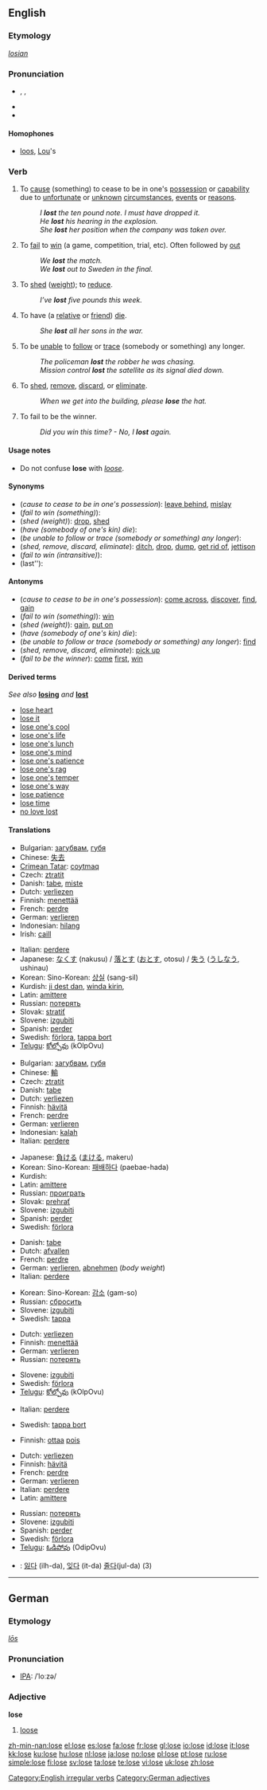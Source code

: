 {{see|Lose}}
==English==

===Etymology===
{{OE.}} ''[[losian]]''

===Pronunciation===
* {{enPR|lo͞oz}}, {{IPA|/luːz/}}, {{SAMPA|/lu:z/}}
* {{rhymes|uːz}}
* {{audio|en-us-lose.ogg|Audio (US)}}

====Homophones====
* [[loo]]s, [[Lou]]'s

===Verb===
{{en-verb|loses|losing|lost}}

# {{transitive}} To [[cause]] (something) to cease to be in one's [[possession]] or [[capability]] due to [[unfortunate]] or [[unknown]] [[circumstance]]s, [[event]]s or [[reason]]s.
#: ''I '''lost''' the ten pound note. I must have dropped it.''
#: ''He '''lost''' his hearing in the explosion.''
#: ''She '''lost''' her position when the company was taken over.''
# {{transitive}} To [[fail]] to [[win]] (a game, competition, trial, etc). Often followed by [[out]]
#: ''We '''lost''' the match.''
#: ''We '''lost''' out to Sweden in the final.''
# {{transitive}} To [[shed]] ([[weight]]); to [[reduce]].
#: ''I’ve '''lost''' five pounds this week.''
# {{transitive}} To have (a [[relative]] or [[friend]]) [[die]].
#: ''She '''lost''' all her sons in the war.''
# {{transitive}} To be [[unable]] to [[follow]] or [[trace]] (somebody or something) any longer.
#: ''The policeman '''lost''' the robber he was chasing.''
#: ''Mission control '''lost''' the satellite as its signal died down.''
# {{transitive}} {{informal}} To [[shed]], [[remove]], [[discard]], or [[eliminate]].
#: ''When we get into the building, please '''lose''' the hat.''
# {{intransitive}} To fail to be the winner.
#: ''Did you win this time? - No, I '''lost''' again.''

====Usage notes====
* Do not confuse '''lose''' with ''[[loose]]''.

====Synonyms====
* (''cause to cease to be in one's possession''): [[leave behind]], [[mislay]]
* (''fail to win (something)''):
* (''shed (weight)''): [[drop]], [[shed]]
* (''have (somebody of one's kin) die''):
* (''be unable to follow or trace (somebody or something) any longer''):
* (''shed, remove, discard, eliminate''): [[ditch]], [[drop]], [[dump]], [[get rid of]], [[jettison]]
* (''fail to win (intransitive)''):
* (last''):

====Antonyms====
* (''cause to cease to be in one's possession''): [[come across]], [[discover]], [[find]], [[gain]]
* (''fail to win (something)''): [[win]]
* (''shed (weight)''): [[gain]], [[put on]]
* (''have (somebody of one's kin) die''):
* (''be unable to follow or trace (somebody or something) any longer''): [[find]]
* (''shed, remove, discard, eliminate''): [[pick up]]
* (''fail to be the winner''): [[come]] [[first]], [[win]]

====Derived terms====
''See also'' '''[[losing]]''' ''and'' '''[[lost]]'''
* [[lose heart]]
* [[lose it]]
* [[lose one's cool]]
* [[lose one's life]]
* [[lose one's lunch]]
* [[lose one's mind]]
* [[lose one's patience]]
* [[lose one's rag]]
* [[lose one's temper]]
* [[lose one's way]]
* [[lose patience]]
* [[lose time]]
* [[no love lost]]

====Translations====
{{trans-top|cause (something) to cease to be in one's possession or capability}}
* Bulgarian: [[загубвам]], [[губя]]
* Chinese: [[失去]]
* [[Crimean Tatar]]: [[coytmaq]]
* Czech: [[ztratit]]
* Danish: [[tabe]], [[miste]]
* Dutch: [[verliezen]]
* Finnish: [[menettää]]
* French: [[perdre]]
* German: [[verlieren]]
* Indonesian: [[hilang]]
* Irish: [[caill]]
{{trans-mid}}
* Italian: [[perdere]]
* Japanese: [[なくす]] (nakusu) / [[落とす]] ([[おとす]], otosu) / [[失う]] ([[うしなう]], ushinau)
* Korean: Sino-Korean: [[상실]] (sang-sil)
* Kurdish: [[ji dest dan]], [[winda|winda kirin]], {{KUchar|[[بزر کردن]]}}
* Latin: [[amittere]]
* Russian: [[пoтeрять]]
* Slovak: [[stratiť]]
* Slovene: [[izgubiti]]
* Spanish: [[perder]]
* Swedish: [[förlora]], [[tappa bort]]
* [[Telugu]]: [[కోల్పోవు]] (kOlpOvu)
{{trans-bottom}}

{{trans-top|(transitive) fail to win}}
* Bulgarian: [[загубвам]], [[губя]]
* Chinese: [[輸]]
* Czech: [[ztratit]]
* Danish: [[tabe]]
* Dutch: [[verliezen]]
* Finnish: [[hävitä]]
* French: [[perdre]]
* German: [[verlieren]]
* Indonesian: [[kalah]]
* Italian: [[perdere]]
{{trans-mid}}
* Japanese: [[負ける]] ([[まける]], makeru)
* Korean: Sino-Korean: [[패배]]하다 (paebae-hada)
* Kurdish: {{KUchar|[[دۆڕاندن]]}}
* Latin: [[amittere]]
* Russian: [[проиграть]]
* Slovak: [[prehrať]]
* Slovene: [[izgubiti]]
* Spanish: [[perder]]
* Swedish: [[förlora]]
{{trans-bottom}}

{{trans-top|shed (weight)}}
* Danish: [[tabe]]
* Dutch: [[afvallen]]
* French: [[perdre]]
* German: [[verlieren]], [[abnehmen]] (''body weight'')
* Italian: [[perdere]]
{{trans-mid}}
* Korean: Sino-Korean: [[감소]] (gam-so)
* Russian: [[сбросить]]
* Slovene: [[izgubiti]]
* Swedish: [[tappa]]
{{trans-bottom}}

{{trans-top|have (somebody of one's kin) die}}
* Dutch: [[verliezen]]
* Finnish: [[menettää]]
* German: [[verlieren]]
* Russian: [[потерять]]
{{trans-mid}}
* Slovene: [[izgubiti]]
* Swedish: [[förlora]]
* [[Telugu]]: [[కోల్పోవు]] (kOlpOvu)
{{trans-bottom}}

{{trans-top|be unable to follow or trace (somebody or something) any longer}}
* Italian: [[perdere]]
{{trans-mid}}
* Swedish: [[tappa bort]]
{{trans-bottom}}

{{trans-top|informal: shed, remove, discard, eliminate}}
* Finnish: [[ottaa]] [[pois]]
{{trans-mid}}
{{trans-bottom}}

{{trans-top|fail to be the winner}}
* Dutch: [[verliezen]]
* Finnish: [[hävitä]]
* French: [[perdre]]
* German: [[verlieren]]
* Italian: [[perdere]]
* Latin: [[amittere]]
{{trans-mid}}
* Russian: [[потерять]]
* Slovene: [[izgubiti]]
* Spanish: [[perder]]
* Swedish: [[förlora]]
* [[Telugu]]: [[ఓడిపోవు]] (OdipOvu)
{{trans-bottom}}

{{checktrans}}
* {{ttbc|Korean}}: [[잃다]] (ilh-da), [[잊다]] (it-da) [[줄다]](jul-da) (3)

[[Category:English irregular verbs]]

----

==German==

===Etymology===
{{OHG.|de}} ''[[lōs]]''

===Pronunciation===
* [[IPA]]: /ˈloːzə/

===Adjective===
'''lose'''

# [[loose]]

[[Category:German adjectives]]

[[zh-min-nan:lose]]
[[el:lose]]
[[es:lose]]
[[fa:lose]]
[[fr:lose]]
[[gl:lose]]
[[io:lose]]
[[id:lose]]
[[it:lose]]
[[kk:lose]]
[[ku:lose]]
[[hu:lose]]
[[nl:lose]]
[[ja:lose]]
[[no:lose]]
[[pl:lose]]
[[pt:lose]]
[[ru:lose]]
[[simple:lose]]
[[fi:lose]]
[[sv:lose]]
[[ta:lose]]
[[te:lose]]
[[vi:lose]]
[[uk:lose]]
[[zh:lose]]